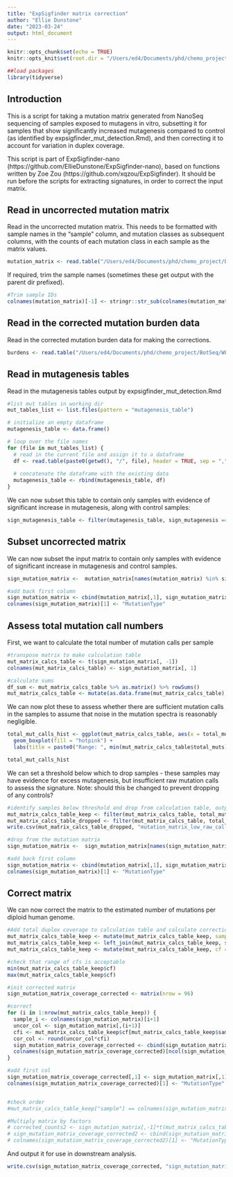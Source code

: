 ```yaml
---
title: "ExpSigfinder matrix correction"
author: "Ellie Dunstone"
date: "2023-03-24"
output: html_document
---
```


```r
knitr::opts_chunk$set(echo = TRUE)
knitr::opts_knit$set(root.dir = "/Users/ed4/Documents/phd/chemo_project/BotSeq/WP4/KCL_organoid_work/wp4_2530_20230406/extractions/wp4_2530_20230411_expsigfinder_SBS96/")
```

```r
##load packages
library(tidyverse)
```

## Introduction 

This is a script for taking a mutation matrix generated from NanoSeq sequencing of samples exposed to mutagens in vitro, subsetting it for samples that show significantly increased mutagenesis compared to control (as identified by expsigfinder_mut_detection.Rmd), and then correcting it to account for variation in duplex coverage.

This script is part of ExpSigfinder-nano (https://github.com/EllieDunstone/ExpSigfinder-nano), based on functions written by Zoe Zou (https://github.com/xqzou/ExpSigfinder). It should be run before the scripts for extracting signatures, in order to correct the input matrix.


## Read in uncorrected mutation matrix

Read in the uncorrected mutation matrix. This needs to be formatted with sample names in the "sample" column, and mutation classes as subsequent columns, with the counts of each mutation class in each sample as the matrix values.

```r
mutation_matrix <- read.table("/Users/ed4/Documents/phd/chemo_project/BotSeq/WP4/KCL_organoid_work/wp4_2530_20230406/data/trint_subs_matrix_corrected.tsv", sep = "\t", header = T, as.is = T) 
```

If required, trim the sample names (sometimes these get output with the parent dir prefixed).

```r
#Trim sample IDs 
colnames(mutation_matrix)[-1] <- stringr::str_sub(colnames(mutation_matrix), 30, -1)[-1] #May need to alter the start position depending on input
```


## Read in the corrected mutation burden data

Read in the corrected mutation burden data for making the corrections.

```r
burdens <- read.table("/Users/ed4/Documents/phd/chemo_project/BotSeq/WP4/KCL_organoid_work/wp4_2530_20230406/data/results.mut_burden_all.tsv", sep = "\t", header = T, as.is = T) 
```


## Read in mutagenesis tables

Read in the mutagenesis tables output by expsigfinder_mut_detection.Rmd

```r
#list mut tables in working dir
mut_tables_list <- list.files(pattern = "mutagenesis_table")

# initialize an empty dataframe 
mutagenesis_table <- data.frame()

# loop over the file names
for (file in mut_tables_list) {
  # read in the current file and assign it to a dataframe
  df <- read.table(paste0(getwd(), "/", file), header = TRUE, sep = ",")
  
  # concatenate the dataframe with the existing data
  mutagenesis_table <- rbind(mutagenesis_table, df)
}

```

We can now subset this table to contain only samples with evidence of significant increase in mutagenesis, along with control samples:

```r
sign_mutagenesis_table <- filter(mutagenesis_table, sign_mutagenesis == "Y" | group == "Control")
```


## Subset uncorrected matrix

We can now subset the input matrix to contain only samples with evidence of significant increase in mutagenesis and control samples.

```r
sign_mutation_matrix <-  mutation_matrix[names(mutation_matrix) %in% sign_mutagenesis_table$sample]

#add back first column
sign_mutation_matrix <- cbind(mutation_matrix[,1], sign_mutation_matrix)
colnames(sign_mutation_matrix)[1] <- "MutationType"
```


## Assess total mutation call numbers

First, we want to calculate the total number of mutation calls per sample

```r
#transpose matrix to make calculation table
mut_matrix_calcs_table <- t(sign_mutation_matrix[, -1])
colnames(mut_matrix_calcs_table) <- sign_mutation_matrix[, 1]

#calculate sums
df_sum <- mut_matrix_calcs_table %>% as.matrix() %>% rowSums()
mut_matrix_calcs_table <- mutate(as.data.frame(mut_matrix_calcs_table), total_muts = df_sum)
```

We can now plot these to assess whether there are sufficient mutation calls in the samples to assume that noise in the mutation spectra is reasonably negligible.

```r

total_mut_calls_hist <- ggplot(mut_matrix_calcs_table, aes(x = total_muts)) + 
  geom_boxplot(fill = "hotpink") + 
  labs(title = paste0("Range: ", min(mut_matrix_calcs_table$total_muts), "-", max(mut_matrix_calcs_table$total_muts)))

total_mut_calls_hist
```

We can set a threshold below which to drop samples - these samples may have evidence for excess mutagenesis, but insufficient raw mutation calls to assess the signature. Note: should this be changed to prevent dropping of any controls?

```r
#identify samples below threshold and drop from calculation table, output dropped samples
mut_matrix_calcs_table_keep <- filter(mut_matrix_calcs_table, total_muts >= 100)
mut_matrix_calcs_table_dropped <- filter(mut_matrix_calcs_table, total_muts < 100)
write.csv(mut_matrix_calcs_table_dropped, "mutation_matrix_low_raw_calls.csv")

#drop from the mutation matrix
sign_mutation_matrix <-  sign_mutation_matrix[names(sign_mutation_matrix) %in% rownames(mut_matrix_calcs_table_keep)]

#add back first column
sign_mutation_matrix <- cbind(mutation_matrix[,1], sign_mutation_matrix)
colnames(sign_mutation_matrix)[1] <- "MutationType"
```


## Correct matrix

We can now correct the matrix to the estimated number of mutations per diploid human genome.

```r
#Add total duplex coverage to calculation table and calculate correction factor
mut_matrix_calcs_table_keep <- mutate(mut_matrix_calcs_table_keep, sample = rownames(mut_matrix_calcs_table_keep))
mut_matrix_calcs_table_keep <- left_join(mut_matrix_calcs_table_keep, select(burdens, sample, total))
mut_matrix_calcs_table_keep <- mutate(mut_matrix_calcs_table_keep, cf = 6000000000/total)

#check that range of cfs is acceptable
min(mut_matrix_calcs_table_keep$cf)
max(mut_matrix_calcs_table_keep$cf)

#init corrected matrix
sign_mutation_matrix_coverage_corrected <- matrix(nrow = 96)

#correct
for (i in 1:nrow(mut_matrix_calcs_table_keep)) {
  sample_i <- colnames(sign_mutation_matrix)[i+1]
  uncor_col <- sign_mutation_matrix[,(i+1)]
  cfi <- mut_matrix_calcs_table_keep$cf[mut_matrix_calcs_table_keep$sample == sample_i]
  cor_col <- round(uncor_col*cfi)
  sign_mutation_matrix_coverage_corrected <- cbind(sign_mutation_matrix_coverage_corrected, cor_col)
  colnames(sign_mutation_matrix_coverage_corrected)[ncol(sign_mutation_matrix_coverage_corrected)] <- sample_i
}

#add first col
sign_mutation_matrix_coverage_corrected[,1] <- sign_mutation_matrix[,1]
colnames(sign_mutation_matrix_coverage_corrected)[1] <- "MutationType"


#check order
#mut_matrix_calcs_table_keep["sample"] == colnames(sign_mutation_matrix)[-1]

#Multiply matrix by factors
# corrected_counts2 <- sign_mutation_matrix[,-1]*t(mut_matrix_calcs_table_keep["cf"])
# sign_mutation_matrix_coverage_corrected2 <- cbind(sign_mutation_matrix[,1], round(corrected_counts2))
# colnames(sign_mutation_matrix_coverage_corrected2)[1] <- "MutationType"
```

And output it for use in downstream analysis.

```r
write.csv(sign_mutation_matrix_coverage_corrected, "sign_mutation_matrix_coverage_corrected.csv", row.names = FALSE)
```

